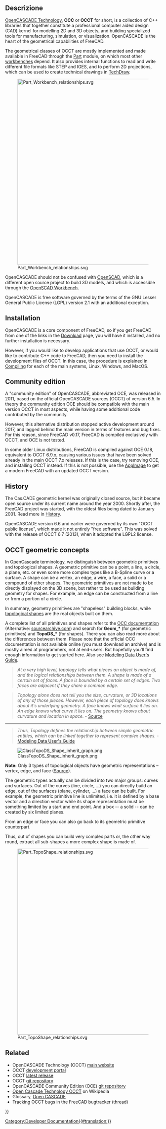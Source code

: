 <languages/>

{{TOCright}}

<span id="Description"></span>
==Descrizione==

[[OpenCASCADE|OpenCASCADE Technology]], '''OCC''' or '''OCCT''' for short, is a collection of C++ libraries that together constitute a professional computer aided design (CAD) kernel for modelling 2D and 3D objects, and building specialized tools for manufacturing, simulation, or visualization. OpenCASCADE is the heart of the geometrical capabilities of FreeCAD.

The geometrical classes of OCCT are mostly implemented and made available in FreeCAD through the [[Part_Workbench|Part]] module, on which most other [[Workbenches|workbenches]] depend. It also provides internal functions to read and write different file formats like STEP and IGES, and to perform 2D projections, which can be used to create technical drawings in [[TechDraw_Workbench|TechDraw]].

[[Image:Part_Workbench_relationships.svg|600px]]

{{Caption|OpenCASCADE provides the basic geometrical classes and drawing functions to the [[Part_Workbench|Part]] module, which are then used by all workbenches in FreeCAD.}}

OpenCASCADE should not be confused with [https://www.openscad.org/ OpenSCAD], which is a different open source project to build 3D models, and which is accessible through the [[OpenSCAD_Workbench|OpenSCAD Workbench]].

OpenCASCADE is free software governed by the terms of the GNU Lesser General Public License (LGPL) version 2.1 with an additional exception.

== Installation ==

OpenCASCADE is a core component of FreeCAD, so if you get FreeCAD from one of the links in the [[Download|Download]] page, you will have it installed, and no further installation is necessary.

However, if you would like to develop applications that use OCCT, or would like to contribute C++ code to FreeCAD, then you need to install the development files of OCCT. In this case, the procedure is explained in [[Compiling|Compiling]] for each of the main systems, Linux, Windows, and MacOS.

== Community edition ==

A "community edition" of OpenCASCADE, abbreviated OCE, was released in 2011, based on the official OpenCASCADE sources (OCCT) of version 6.5. In theory the community edition OCE should be compatible with the main version OCCT in most aspects, while having some additional code contributed by the community.

However, this alternative distribution stopped active development around 2017, and lagged behind the main version in terms of features and bug fixes. For this reason, since FreeCAD v0.17, FreeCAD is compiled exclusively with OCCT, and OCE is not tested.

In some older Linux distributions, FreeCAD is compiled against OCE 0.18, equivalent to OCCT 6.9.x, causing various issues that have been solved already in the main OCCT 7.x releases. If this is the case, try removing OCE, and installing OCCT instead. If this is not possible, use the [[AppImage|AppImage]] to get a modern FreeCAD with an updated OCCT version.

== History ==

The Cas.CADE geometric kernel was originally closed source, but it became open source under its current name around the year 2000. Shortly after, the FreeCAD project was started, with the oldest files being dated to January 2001. Read more in [[History|History]].

OpenCASCADE version 6.6 and earlier were governed by its own "OCCT public license", which made it not entirely "free software". This was solved with the release of OCCT 6.7 (2013), when it adopted the LGPL2 license.

== OCCT geometric concepts ==

In OpenCascade terminology, we distinguish between geometric primitives and topological shapes. A geometric primitive can be a point, a line, a circle, a plane, etc. or even some more complex types like a B-Spline curve or a surface. A shape can be a vertex, an edge, a wire, a face, a solid or a compound of other shapes. The geometric primitives are not made to be directly displayed on the 3D scene, but rather to be used as building geometry for shapes. For example, an edge can be constructed from a line or from a portion of a circle.

In summary, geometry primitives are "shapeless" building blocks, while [[Part_TopoShape|topological shapes]] are the real objects built on them.

A complete list of all primitives and shapes refer to the [https://dev.opencascade.org/resources/documentation OCC documentation] (Alternative: [https://www.opencascade.com/doc/occt-7.4.0/refman/html/ sourcearchive.com]) and search for '''Geom_*''' (for geometric primitives) and '''TopoDS_*''' (for shapes). There you can also read more about the differences between them. Please note that the official OCC documentation is not available online (you must download an archive) and is mostly aimed at programmers, not at end-users. But hopefully you'll find enough information to get started here. Also see [https://www.opencascade.com/doc/occt-7.0.0/overview/html/occt_user_guides__modeling_data.html Modeling Data User's Guide].

<blockquote style="color: slategray">''At a very high level, topology tells what pieces an object is made of, and the logical relationships between them. A shape is made of a certain set of faces. A face is bounded by a certain set of edges. Two faces are adjacent if they share a common edge.''</blockquote>

<blockquote style="color: slategray">''Topology alone does not tell you the size, curvature, or 3D locations of any of those pieces. However, each piece of topology does knows about it's underlying geometry. A face knows what surface it lies on. An edge knows what curve it lies on. The geometry knows about curvature and location in space.'' - [https://www.opencascade.com/content/geometry-and-topology Source]</blockquote>

<hr />

<blockquote style="color: slategray">''Thus, Topology defines the relationship between simple geometric entities, which can be linked together to represent complex shapes.'' - [https://www.opencascade.com/doc/occt-7.0.0/overview/html/occt_user_guides__modeling_data.html Modeling Data User's Guide]</blockquote>

[[File:ClassTopoDS_Shape_inherit_graph.png]]

'''Note:''' Only 3 types of topological objects have geometric representations – vertex, edge, and face ([https://opencascade.blogspot.com/2009/02/topology-and-geometry-in-open-cascade.html Source]).

The geometric types actually can be divided into two major groups: curves and surfaces. Out of the curves (line, circle, ...) you can directly build an edge, out of the surfaces (plane, cylinder, ...) a face can be built. For example, the geometric primitive line is unlimited, i.e. it is defined by a base vector and a direction vector while its shape representation must be something limited by a start and end point. And a box -- a solid -- can be created by six limited planes.

From an edge or face you can also go back to its geometric primitive counterpart.

Thus, out of shapes you can build very complex parts or, the other way round, extract all sub-shapes a more complex shape is made of.

[[File:Part_TopoShape_relationships.svg|600px]]

{{Caption|The {{incode|Part::TopoShape}} class is the geometrical object that is seen on screen. Essentially all workbenches use these [[Part_TopoShape|TopoShapes]] internally to build and display edges, faces, and solids.}}

== Related ==

* OpenCASCADE Technology (OCCT) [http://www.opencascade.com main website]
* OCCT [https://dev.opencascade.org/ development portal]
* OCCT [https://www.opencascade.com/content/latest-release latest release]
* OCCT [https://git.dev.opencascade.org/gitweb/?p=occt.git git repository]
* OpenCASCADE Community Edition (OCE) [https://github.com/tpaviot/oce git repository]
* [http://en.wikipedia.org/wiki/Open_Cascade_Technology Open Cascade Technology OCCT] on Wikipedia
* Glossary, [[Glossary#Open_CASCADE|Open CASCADE]]
* Tracking OCCT bugs in the FreeCAD bugtracker [https://forum.freecadweb.org/viewtopic.php?f=10&t=20264 (thread)]

{{Powerdocnavi{{#translation:}}}}
[[Category:Developer Documentation{{#translation:}}]]
{{clear}}